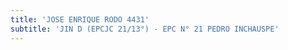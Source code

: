```yaml
---
title: 'JOSE ENRIQUE RODO 4431'
subtitle: 'JIN D (EPCJC 21/13°) - EPC N° 21 PEDRO INCHAUSPE'
---
```


#
